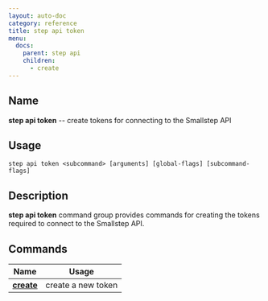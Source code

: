 ```yaml
---
layout: auto-doc
category: reference
title: step api token
menu:
  docs:
    parent: step api
    children:
      - create
---
```


## Name
**step api token** -- create tokens for connecting to the Smallstep API

## Usage

```raw
step api token <subcommand> [arguments] [global-flags] [subcommand-flags]
```

## Description

**step api token** command group provides commands for creating the
tokens required to connect to the Smallstep API.


## Commands


| Name | Usage |
|---|---|
| **[create](create/)** | create a new token |

